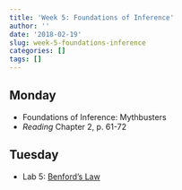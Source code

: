```yaml
---
title: 'Week 5: Foundations of Inference'
author: ''
date: '2018-02-19'
slug: week-5-foundations-inference
categories: []
tags: []
---
```


 
## Monday

* Foundations of Inference: Mythbusters
* *Reading* Chapter 2, p. 61-72

## Tuesday

*  Lab 5: [Benford's Law](/labs/05-Benfords_Law.html)

  
